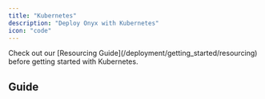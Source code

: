 ```yaml
---
title: "Kubernetes"
description: "Deploy Onyx with Kubernetes"
icon: "code"
---
```



<Tip>
  Check out our [Resourcing Guide](/deployment/getting_started/resourcing) before getting started with Kubernetes.
</Tip>

## Guide

<Kubernetes />

<DeploymentNextSteps />
